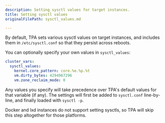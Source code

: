 ```yaml
---
description: Setting sysctl values for target instances.
title: Setting sysctl values
originalFilePath: sysctl_values.md

---
```


By default, TPA sets various sysctl values on target instances, and
includes them in `/etc/sysctl.conf` so that they persist across reboots.

You can optionally specify your own values in `sysctl_values`:

```yaml
cluster_vars:
  sysctl_values:
    kernel.core_pattern: core.%e.%p.%t
    vm.dirty_bytes: 4294967296
    vm.zone_reclaim_mode: 0
```

Any values you specify will take precedence over TPA's default
values for that variable (if any). The settings will first be added to
`sysctl.conf` line-by-line, and finally loaded with `sysctl -p`.

Docker and lxd instances do not support setting sysctls, so TPA will
skip this step altogether for those platforms.
